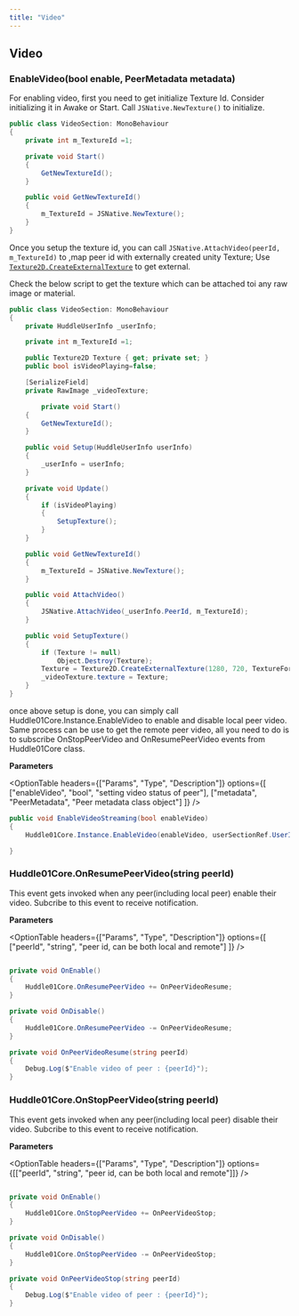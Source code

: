 ---
title: "Video"
---


## Video

### EnableVideo(bool enable, PeerMetadata metadata)

For enabling video, first you need to get initialize Texture Id. Consider initializing it in Awake or Start. Call `JSNative.NewTexture()` to initialize.

```csharp filename=".csharp"
public class VideoSection: MonoBehaviour
{
    private int m_TextureId =1;

    private void Start()
    {
        GetNewTextureId();
    }

    public void GetNewTextureId()
    {
        m_TextureId = JSNative.NewTexture();
    }
}
```
Once you setup the texture id, you can call `JSNative.AttachVideo(peerId, m_TextureId)` to ,map peer id with externally created unity Texture;
Use [`Texture2D.CreateExternalTexture`](https://docs.unity3d.com/ScriptReference/Texture2D.CreateExternalTexture.html) to get external.

Check the below script to get the texture which can be attached toi any raw image or material.

```csharp filename=".csharp"
public class VideoSection: MonoBehaviour
{
    private HuddleUserInfo _userInfo;

    private int m_TextureId =1;

    public Texture2D Texture { get; private set; }
    public bool isVideoPlaying=false;

    [SerializeField]
    private RawImage _videoTexture;

		private void Start()
    {
        GetNewTextureId();
    }

    public void Setup(HuddleUserInfo userInfo)
    {
        _userInfo = userInfo;
    }

    private void Update()
    {
        if (isVideoPlaying)
        {
            SetupTexture();
        }
    }

    public void GetNewTextureId()
    {
        m_TextureId = JSNative.NewTexture();
    }

    public void AttachVideo()
    {
        JSNative.AttachVideo(_userInfo.PeerId, m_TextureId);
    }

    public void SetupTexture()
    {
        if (Texture != null)
            Object.Destroy(Texture);
        Texture = Texture2D.CreateExternalTexture(1280, 720, TextureFormat.RGBA32, false, true, (IntPtr)m_TextureId);
        _videoTexture.texture = Texture;
    }
}
```

once above setup is done, you can simply call Huddle01Core.Instance.EnableVideo to enable and disable local peer video.
Same process can be use to get the remote peer video, all you need to do is to subscribe OnStopPeerVideo and OnResumePeerVideo events from Huddle01Core class.

**Parameters**

<OptionTable
  headers={["Params", "Type", "Description"]}
  options={[
    ["enableVideo", "bool", "setting video status of peer"],
    ["metadata", "PeerMetadata", "Peer metadata class object"]
    ]}
/>

```csharp filename=".csharp"
public void EnableVideoStreaming(bool enableVideo)
{
    Huddle01Core.Instance.EnableVideo(enableVideo, userSectionRef.UserInfo.Metadata);

}
```
### Huddle01Core.OnResumePeerVideo(string peerId)
This event gets invoked when any peer(including local peer) enable their video. Subcribe to this event to receive notification.

**Parameters**

<OptionTable
  headers={["Params", "Type", "Description"]}
  options={[
    ["peerId", "string", "peer id, can be both local and remote"]
    ]}
/>

```csharp filename=".csharp"

private void OnEnable()
{
    Huddle01Core.OnResumePeerVideo += OnPeerVideoResume;
}    

private void OnDisable()
{
    Huddle01Core.OnResumePeerVideo -= OnPeerVideoResume;
}

private void OnPeerVideoResume(string peerId)
{
    Debug.Log($"Enable video of peer : {peerId}");
}

```


### Huddle01Core.OnStopPeerVideo(string peerId)
This event gets invoked when any peer(including local peer) disable their video. Subcribe to this event to receive notification.

**Parameters**

<OptionTable
  headers={["Params", "Type", "Description"]}
  options={[["peerId", "string", "peer id, can be both local and remote"]]}
/>

```csharp filename=".csharp"

private void OnEnable()
{
    Huddle01Core.OnStopPeerVideo += OnPeerVideoStop;
}    

private void OnDisable()
{
    Huddle01Core.OnStopPeerVideo -= OnPeerVideoStop;
}

private void OnPeerVideoStop(string peerId)
{
    Debug.Log($"Enable video of peer : {peerId}");
}